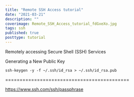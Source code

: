 ```yaml
---
title: "Remote SSH Access tutorial"
date: "2021-03-21"
description: ""
coverimage: Remote_SSH_Access_tutorial_fdGxeXo.jpg
tags: ssh
published: true
posttype: tutorial
---
```

Remotely accessing Secure Shell (SSH) Services

Generating a New Public Key
```
ssh-keygen -y -f ~/.ssh/id_rsa > ~/.ssh/id_rsa.pub
```
=========================================== 


https://www.ssh.com/ssh/passphrase